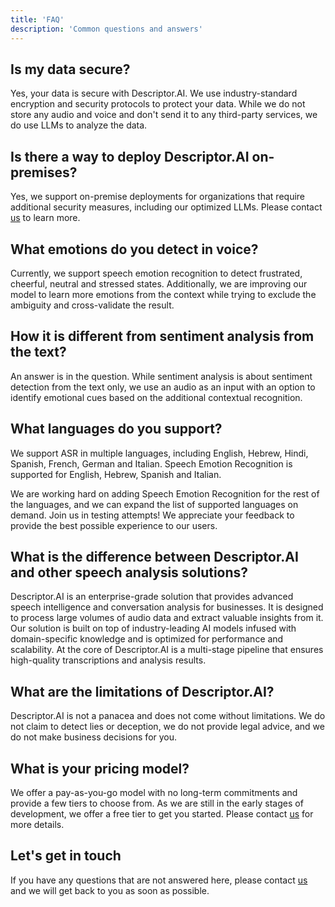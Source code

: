 ```yaml
---
title: 'FAQ'
description: 'Common questions and answers'
---
```


## Is my data secure?

Yes, your data is secure with Descriptor.AI. We use industry-standard encryption and security protocols to protect your data.
While we do not store any audio and voice and don't send it to any third-party services, we do use LLMs to analyze the data.

## Is there a way to deploy Descriptor.AI on-premises?
Yes, we support on-premise deployments for organizations that require additional security measures, including our optimized LLMs.
Please contact [us](mailto:alexa@descriptor.ai) to learn more.

## What emotions do you detect in voice? 
Currently, we support speech emotion recognition to detect frustrated, cheerful, neutral and stressed states. 
Additionally, we are improving our model to learn more emotions from the context while trying to exclude the ambiguity and cross-validate the result. 

## How it is different from sentiment analysis from the text? 
An answer is in the question. While sentiment analysis is about sentiment detection from the text only, 
we use an audio as an input with an option to identify emotional cues based on the additional contextual recognition.


## What languages do you support?

We support ASR in multiple languages, including English, Hebrew, Hindi, Spanish, French, German and Italian. 
Speech Emotion Recognition is supported for English, Hebrew, Spanish and Italian. 

We are working hard on adding Speech Emotion Recognition for the rest of the languages, and we can expand the list of supported languages on demand.
<Info>
Join us in testing attempts! We appreciate your feedback to provide the best possible experience to our users. 
</Info>

## What is the difference between Descriptor.AI and other speech analysis solutions?

Descriptor.AI is an enterprise-grade solution that provides advanced speech intelligence and conversation analysis for businesses. 
It is designed to process large volumes of audio data and extract valuable insights from it. 
Our solution is built on top of industry-leading AI models infused with domain-specific knowledge and is optimized for performance and scalability.
At the core of Descriptor.AI is a multi-stage pipeline that ensures high-quality transcriptions and analysis results.

## What are the limitations of Descriptor.AI?

Descriptor.AI is not a panacea and does not come without limitations. 
We do not claim to detect lies or deception, we do not provide legal advice, and we do not make business decisions for you.


## What is your pricing model?

We offer a pay-as-you-go model with no long-term commitments and provide a few tiers to choose from. 
As we are still in the early stages of development, we offer a free tier to get you started. 
Please contact [us](mailto:alexa@descriptor.ai) for more details.

## Let's get in touch

If you have any questions that are not answered here, please contact [us](mailto:alexa@descriptor.ai) and we will get back to you as soon as possible.
